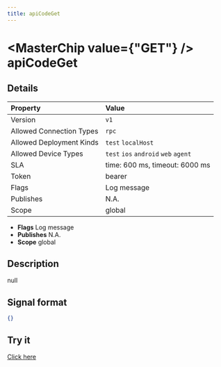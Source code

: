 ```yaml
---
title: apiCodeGet
---
```



# <MasterChip value={"GET"} /> apiCodeGet

## Details

| Property | Value | 
| :--- | :--- | 
| Version | `v1` |
| Allowed Connection Types | `rpc`  |
| Allowed Deployment Kinds | `test` `localHost`  |
| Allowed Device Types | `test` `ios` `android` `web` `agent`  |
| SLA | time: 600 ms, timeout: 6000 ms |
| Token | bearer |
| Flags | Log message |
| Publishes | N.A. |
| Scope | global |


- **Flags** Log message
- **Publishes** N.A.
- **Scope** global


## Description

null

## Signal format

```json
{}
```

## Try it

[Click here](https://web.neome.ai/api?path=nucleus_api_apiCodeGet)

